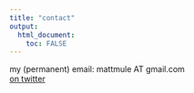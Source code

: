 ```yaml
---
title: "contact"
output: 
  html_document:
    toc: FALSE
---
```


my (permanent) email: mattmule AT gmail.com  
[on twitter](https://twitter.com/MPMule) 

